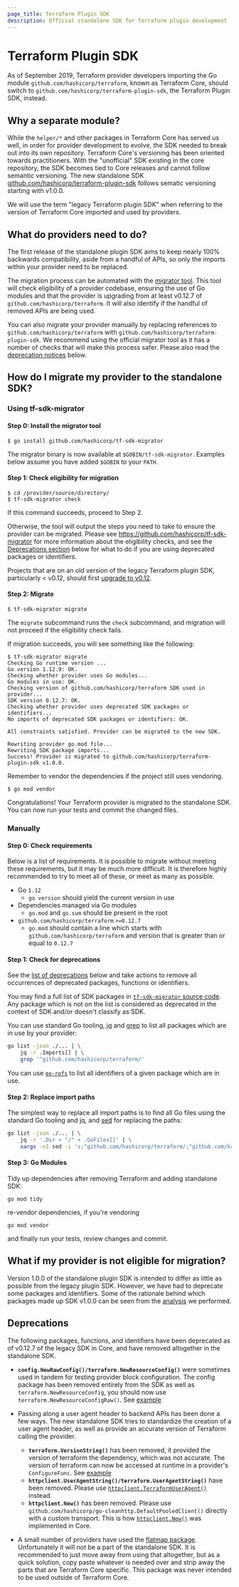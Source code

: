 ```yaml
---
page_title: Terraform Plugin SDK
description: Official standalone SDK for Terraform plugin development
---
```


# Terraform Plugin SDK

As of September 2019, Terraform provider developers importing the Go module `github.com/hashicorp/terraform`, known as Terraform Core, should switch to `github.com/hashicorp/terraform-plugin-sdk`, the Terraform Plugin SDK, instead.

## Why a separate module?

While the `helper/*` and other packages in Terraform Core has served us well, in order for provider development to evolve, the SDK needed to break out into its own repository. Terraform Core's versioning has been oriented towards practitioners. With the "unofficial" SDK existing in the core repository, the SDK becomes tied to Core releases and cannot follow semantic versioning. The new standalone SDK [github.com/hashicorp/terraform-plugin-sdk](https://github.com/hashicorp/terraform-plugin-sdk) follows sematic versioning starting with v1.0.0.

We will use the term "legacy Terraform plugin SDK" when referring to the version of Terraform Core imported and used by providers.

## What do providers need to do?

The first release of the standalone plugin SDK aims to keep nearly 100% backwards compatibility, aside from a handful of APIs, so only the imports within your provider need to be replaced.

The migration process can be automated with the [migrator tool](https://github.com/hashicorp/tf-sdk-migrator). This tool will check eligibility of a provider codebase, ensuring the use of Go modules and that the provider is upgrading from at least v0.12.7 of `github.com/hashicorp/terraform`. It will also identify if the handful of removed APIs are being used.

You can also migrate your provider manually by replacing references to `github.com/hashicorp/terraform` with `github.com/hashicorp/terraform-plugin-sdk`. We recommend using the official migrator tool as it has a number of checks that will make this process safer. Please also read the [deprecation notices](#deprecations) below.

## How do I migrate my provider to the standalone SDK?

### Using tf-sdk-migrator

#### Step 0: Install the migrator tool

```
$ go install github.com/hashicorp/tf-sdk-migrator
```

The migrator binary is now available at `$GOBIN/tf-sdk-migrator`. Examples below assume you have added `$GOBIN` to your `PATH`.

#### Step 1: Check eligibility for migration

```
$ cd /provider/source/directory/
$ tf-sdk-migrator check
```

If this command succeeds, proceed to Step 2.

Otherwise, the tool will output the steps you need to take to ensure the provider can be migrated. Please see <https://github.com/hashicorp/tf-sdk-migrator> for more information about the eligibility checks, and see the [Deprecations section](#deprecations) below for what to do if you are using deprecated packages or identifiers.

Projects that are on an old version of the legacy Terraform plugin SDK, particularly < v0.12, should first [upgrade to v0.12](/terraform/plugin/sdkv2/guides/terraform-0.12-compatibility).

#### Step 2: Migrate

```
$ tf-sdk-migrator migrate
```

The `migrate` subcommand runs the `check` subcommand, and migration will not proceed if the eligibility check fails.

If migration succeeds, you will see something like the following:

```
$ tf-sdk-migrator migrate
Checking Go runtime version ...
Go version 1.12.9: OK.
Checking whether provider uses Go modules...
Go modules in use: OK.
Checking version of github.com/hashicorp/terraform SDK used in provider...
SDK version 0.12.7: OK.
Checking whether provider uses deprecated SDK packages or identifiers...
No imports of deprecated SDK packages or identifiers: OK.

All constraints satisfied. Provider can be migrated to the new SDK.

Rewriting provider go.mod file...
Rewriting SDK package imports...
Success! Provider is migrated to github.com/hashicorp/terraform-plugin-sdk v1.0.0.
```

Remember to vendor the dependencies if the project still uses vendoring.

```
$ go mod vendor
```

Congratulations! Your Terraform provider is migrated to the standalone SDK. You can now run your tests and commit the changed files.

### Manually

#### Step 0: Check requirements

Below is a list of requirements. It is possible to migrate without meeting these requirements,
but it may be much more difficult. It is therefore highly recommended to try to meet all of these,
or meet as many as possible.

* Go `1.12`
  * `go version` should yield the current version in use
* Dependencies managed via Go modules
  * `go.mod` and `go.sum` should be present in the root
* `github.com/hashicorp/terraform` `>=0.12.7`
  * `go.mod` should contain a line which starts with `github.com/hashicorp/terraform` and version
    that is greater than or equal to `0.12.7`

#### Step 1: Check for deprecations

See the [list of deprecations](#deprecations) below and take actions to remove all occurrences
of deprecated packages, functions or identifiers.

You may find a full list of SDK packages in [`tf-sdk-migrator` source code](https://pkg.go.dev/github.com/hashicorp/tf-sdk-migrator@v1.4.0/cmd/check#CheckSDKPackageImports). Any package which is not on the list is considered as deprecated
in the context of SDK and/or doesn't classify as SDK.

You can use standard Go tooling, [jq](https://stedolan.github.io/jq/) and [grep](https://en.wikipedia.org/wiki/Grep)
to list all packages which are in use by your provider:

```sh
go list -json ./... | \
	jq -r .Imports[] | \
	grep '^github.com/hashicorp/terraform/'
```

You can use [`go-refs`](https://github.com/radeksimko/go-refs) to list all identifiers of a given package which are in use.

#### Step 2: Replace import paths

The simplest way to replace all import paths is to find all Go files using the standard Go tooling and jq,
and [sed](https://en.wikipedia.org/wiki/Sed) for replacing the paths:

```sh
go list -json ./... | \
	jq -r '.Dir + "/" + .GoFiles[]' | \
	xargs -n1 sed -i 's;"github.com/hashicorp/terraform/;"github.com/hashicorp/terraform-plugin-sdk/;'
```

#### Step 3: Go Modules

Tidy up dependencies after removing Terraform and adding standalone SDK:

```
go mod tidy
```

re-vendor dependencies, if you're vendoring

```
go mod vendor
```

and finally run your tests, review changes and commit.

## What if my provider is not eligible for migration?

Version 1.0.0 of the standalone plugin SDK is intended to differ as little as possible from the legacy plugin SDK. However, we have had to deprecate some packages and identifiers. Some of the rationale behind which packages made up SDK v1.0.0 can be seen from the [analysis](https://github.com/radeksimko/terraform-provider-sdk-exposure) we performed.

## Deprecations

The following packages, functions, and identifiers have been deprecated as of v0.12.7 of the legacy SDK in Core, and have removed altogether in the standalone SDK.

* **`config.NewRawConfig()/terraform.NewResourceConfig()`** were sometimes used in tandem for testing provider block configuration. The config package has been removed entirely from the SDK as well as `terraform.NewResourceConfig`, you should now use `terraform.NewResourceConfigRaw()`. See [example](https://github.com/hashicorp/terraform-provider-consul/pull/149/files)

* Passing along a user agent header to backend APIs has been done a few ways. The new standalone SDK tries to standardize the creation of a user agent header, as well as provide an accurate version of Terraform calling the provider.
  * **`terraform.VersionString()`** has been removed, it provided the version of terraform the dependency, which was not accurate. The version of terraform can now be accessed at runtime in a provider's `ConfigureFunc`. See [example](https://github.com/hashicorp/terraform-provider-kubernetes/pull/620/files)
  * **`httpclient.UserAgentString()/terraform.UserAgentString()`** have been removed. Please use [`httpclient.TerraformUserAgent()`](https://pkg.go.dev/github.com/hashicorp/terraform-plugin-sdk/v2/httpclient#TerraformUserAgent) instead.
  * **`httpclient.New()`** has been removed. Please use `github.com/hashicorp/go-cleanhttp.DefaultPooledClient()` directly with a custom transport. This is how [`httpclient.New()`](https://pkg.go.dev/github.com/hashicorp/terraform@v0.14.7/httpclient#New) was implemented in Core.

* A small number of providers have used the [flatmap package](https://github.com/hashicorp/terraform/tree/e1d0acda0b19be25ea96748896d3cd7117df955a/flatmap). Unfortunately it will not be a part of the standalone SDK. It is recommended to just move away from using that altogether, but as a quick solution, copy paste whatever is needed over and strip away the parts that are Terraform Core specific. This package was never intended to be used outside of Terraform Core.
